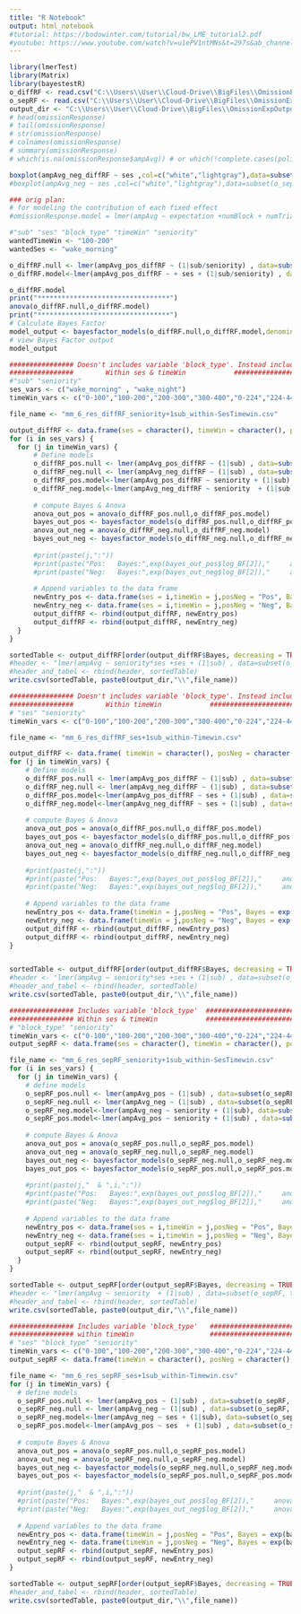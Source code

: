 ```yaml
---
title: "R Notebook"
output: html_notebook
#tutorial: https://bodowinter.com/tutorial/bw_LME_tutorial2.pdf
#youtube: https://www.youtube.com/watch?v=u1ePV1ntMNs&t=297s&ab_channel=LiquidBrainBioinformatics
---
```


```r
library(lmerTest)
library(Matrix)
library(bayestestR)
o_diffRF <- read.csv("C:\\Users\\User\\Cloud-Drive\\BigFiles\\OmissionExpOutput\\mix_modeling\\mm_6_sub-ses-posnegClust-senior10-manyTimeWin_diffRF.csv")
o_sepRF <- read.csv("C:\\Users\\User\\Cloud-Drive\\BigFiles\\OmissionExpOutput\\mix_modeling\\mm_6_sub-OrOf-ses-posnegClust-senior10-manyTimeWin.csv")
output_dir <- "C:\\Users\\User\\Cloud-Drive\\BigFiles\\OmissionExpOutput\\mix_modeling"
# head(omissionResponse)
# tail(omissionResponse)
# str(omissionResponse)
# colnames(omissionResponse)
# summary(omissionResponse)
# which(is.na(omissionResponse$ampAvg)) # or which(!complete.cases(politeness))

```

```r
boxplot(ampAvg_neg_diffRF ~ ses ,col=c("white","lightgray"),data=subset(o_diffRF, timeWin == "400-444")) # what are the dots? 
#boxplot(ampAvg_neg ~ ses ,col=c("white","lightgray"),data=subset(o_sepRF)) # what are the dots? 
```


```r
### orig plan: 
# for modeling the contribution of each fixed effect
#omissionResponse.model = lmer(ampAvg ~ expectation +numBlock + numTrial +(1|sub),data=omissionData)
```

```r
#"sub" "ses" "block_type" "timeWin" "seniority" 
wantedTimeWin <- "100-200" 
wantedSes <- "wake_morning" 

o_diffRF.null <- lmer(ampAvg_pos_diffRF ~ (1|sub/seniority) , data=subset(o_diffRF, timeWin == wantedTimeWin), REML=FALSE)
o_diffRF.model<-lmer(ampAvg_pos_diffRF ~ + ses + (1|sub/seniority) , data=subset(o_diffRF, timeWin == wantedTimeWin), REML=FALSE)

o_diffRF.model
print("*********************************")
anova(o_diffRF.null,o_diffRF.model)
print("*********************************")
# Calculate Bayes Factor
model_output <- bayesfactor_models(o_diffRF.null,o_diffRF.model,denominator=o_diffRF.null) 
# view Bayes Factor output
model_output
```

```r
################ Doesn't includes variable 'block_type'. Instead includes difference between fixed-rand ##############
################        Within ses & timeWin            #######################
#"sub" "seniority" 
ses_vars <- c("wake_morning" , "wake_night")
timeWin_vars <- c("0-100","100-200","200-300","300-400","0-224","224-444","0-48","48-100","100-148","148-200","200-248","248-300","300-348","348-400","400-444")

file_name <- "mm_6_res_diffRF_seniority+1sub_within-SesTimewin.csv"

output_diffRF <- data.frame(ses = character(), timeWin = character(), posNeg = character(), Bayes = numeric(), anovaPval = numeric())
for (i in ses_vars) {
  for (j in timeWin_vars) {
      # Define models
      o_diffRF_pos.null <- lmer(ampAvg_pos_diffRF ~ (1|sub) , data=subset(o_diffRF, timeWin == j & ses==i), REML=FALSE)
      o_diffRF_neg.null <- lmer(ampAvg_neg_diffRF ~ (1|sub) , data=subset(o_diffRF, timeWin == j & ses==i), REML=FALSE)
      o_diffRF_pos.model<-lmer(ampAvg_pos_diffRF ~ seniority + (1|sub) , data=subset(o_diffRF, timeWin == j & ses==i), REML=FALSE)
      o_diffRF_neg.model<-lmer(ampAvg_neg_diffRF ~ seniority  + (1|sub) , data=subset(o_diffRF, timeWin == j & ses==i), REML=FALSE)
      
      # compute Bayes & Anova
      anova_out_pos = anova(o_diffRF_pos.null,o_diffRF_pos.model)
      bayes_out_pos <- bayesfactor_models(o_diffRF_pos.null,o_diffRF_pos.model,denominator=o_diffRF_pos.null) 
      anova_out_neg = anova(o_diffRF_neg.null,o_diffRF_neg.model)
      bayes_out_neg <- bayesfactor_models(o_diffRF_neg.null,o_diffRF_neg.model,denominator=o_diffRF_neg.null) 
    
      #print(paste(j,":"))
      #print(paste("Pos:   Bayes:",exp(bayes_out_pos$log_BF[2]),"     anova Pval: ",anova_out_pos$"Pr(>Chisq)"[2]))
      #print(paste("Neg:   Bayes:",exp(bayes_out_neg$log_BF[2]),"     anova Pval: ",anova_out_neg$"Pr(>Chisq)"[2]))
      
      # Append variables to the data frame
      newEntry_pos <- data.frame(ses = i,timeWin = j,posNeg = "Pos", Bayes = exp(bayes_out_pos$log_BF[2]), anovaPval = anova_out_pos$"Pr(>Chisq)"[2])
      newEntry_neg <- data.frame(ses = i,timeWin = j,posNeg = "Neg", Bayes = exp(bayes_out_neg$log_BF[2]), anovaPval = anova_out_neg$"Pr(>Chisq)"[2])
      output_diffRF <- rbind(output_diffRF, newEntry_pos)
      output_diffRF <- rbind(output_diffRF, newEntry_neg)
  }
}

sortedTable <- output_diffRF[order(output_diffRF$Bayes, decreasing = TRUE), ]
#header <- "lmer(ampAvg ~ seniority*ses +ses + (1|sub) , data=subset(o_diffRF, timeWin == j & ses==i)"
#header_and_tabel <- rbind(header, sortedTable)
write.csv(sortedTable, paste0(output_dir,"\\",file_name))

```

```r
################ Doesn't includes variable 'block_type'. Instead includes difference between fixed-rand ##############
################        Within timeWin            #######################
# "ses" "seniority" 
timeWin_vars <- c("0-100","100-200","200-300","300-400","0-224","224-444","0-48","48-100","100-148","148-200","200-248","248-300","300-348","348-400","400-444")

file_name <- "mm_6_res_diffRF_ses+1sub_within-Timewin.csv"

output_diffRF <- data.frame( timeWin = character(), posNeg = character(), Bayes = numeric(), anovaPval = numeric())
for (j in timeWin_vars) {
    # Define models
    o_diffRF_pos.null <- lmer(ampAvg_pos_diffRF ~ (1|sub) , data=subset(o_diffRF, timeWin == j), REML=FALSE)
    o_diffRF_neg.null <- lmer(ampAvg_neg_diffRF ~ (1|sub) , data=subset(o_diffRF, timeWin == j), REML=FALSE)
    o_diffRF_pos.model<-lmer(ampAvg_pos_diffRF ~ ses + (1|sub) , data=subset(o_diffRF, timeWin == j), REML=FALSE)
    o_diffRF_neg.model<-lmer(ampAvg_neg_diffRF ~ ses + (1|sub) , data=subset(o_diffRF, timeWin == j), REML=FALSE)
    
    # compute Bayes & Anova
    anova_out_pos = anova(o_diffRF_pos.null,o_diffRF_pos.model)
    bayes_out_pos <- bayesfactor_models(o_diffRF_pos.null,o_diffRF_pos.model,denominator=o_diffRF_pos.null) 
    anova_out_neg = anova(o_diffRF_neg.null,o_diffRF_neg.model)
    bayes_out_neg <- bayesfactor_models(o_diffRF_neg.null,o_diffRF_neg.model,denominator=o_diffRF_neg.null) 
  
    #print(paste(j,":"))
    #print(paste("Pos:   Bayes:",exp(bayes_out_pos$log_BF[2]),"     anova Pval: ",anova_out_pos$"Pr(>Chisq)"[2]))
    #print(paste("Neg:   Bayes:",exp(bayes_out_neg$log_BF[2]),"     anova Pval: ",anova_out_neg$"Pr(>Chisq)"[2]))
    
    # Append variables to the data frame
    newEntry_pos <- data.frame(timeWin = j,posNeg = "Pos", Bayes = exp(bayes_out_pos$log_BF[2]), anovaPval = anova_out_pos$"Pr(>Chisq)"[2])
    newEntry_neg <- data.frame(timeWin = j,posNeg = "Neg", Bayes = exp(bayes_out_neg$log_BF[2]), anovaPval = anova_out_neg$"Pr(>Chisq)"[2])
    output_diffRF <- rbind(output_diffRF, newEntry_pos)
    output_diffRF <- rbind(output_diffRF, newEntry_neg)
}


sortedTable <- output_diffRF[order(output_diffRF$Bayes, decreasing = TRUE), ]
#header <- "lmer(ampAvg ~ seniority*ses +ses + (1|sub) , data=subset(o_diffRF, timeWin == j & ses==i)"
#header_and_tabel <- rbind(header, sortedTable)
write.csv(sortedTable, paste0(output_dir,"\\",file_name))

```

```r
################ Includes variable 'block_type'  #######################
################ Within ses & timeWin            #######################
# "block_type" "seniority" 
timeWin_vars <- c("0-100","100-200","200-300","300-400","0-224","224-444","0-48","48-100","100-148","148-200","200-248","248-300","300-348","348-400","400-444")
output_sepRF <- data.frame(ses = character(), timeWin = character(), posNeg = character(), Bayes = numeric(), anovaPval = numeric())

file_name <- "mm_6_res_sepRF_seniority+1sub_within-SesTimewin.csv"
for (i in ses_vars) {
  for (j in timeWin_vars) {
    # define models
    o_sepRF_pos.null <- lmer(ampAvg_pos ~ (1|sub) , data=subset(o_sepRF, timeWin == j & ses==i), REML=FALSE)
    o_sepRF_neg.null <- lmer(ampAvg_neg ~ (1|sub) , data=subset(o_sepRF, timeWin == j & ses==i), REML=FALSE)
    o_sepRF_neg.model<-lmer(ampAvg_neg ~ seniority + (1|sub), data=subset(o_sepRF, timeWin == j & ses==i), REML=FALSE)
    o_sepRF_pos.model<-lmer(ampAvg_pos ~ seniority + (1|sub) , data=subset(o_sepRF, timeWin == j & ses==i), REML=FALSE)
    
    # compute Bayes & Anova
    anova_out_pos = anova(o_sepRF_pos.null,o_sepRF_pos.model)
    anova_out_neg = anova(o_sepRF_neg.null,o_sepRF_neg.model)
    bayes_out_neg <- bayesfactor_models(o_sepRF_neg.null,o_sepRF_neg.model,denominator=o_sepRF_neg.null) 
    bayes_out_pos <- bayesfactor_models(o_sepRF_pos.null,o_sepRF_pos.model,denominator=o_sepRF_pos.null)
    
    #print(paste(j,"  & ",i,":"))
    #print(paste("Pos:   Bayes:",exp(bayes_out_pos$log_BF[2]),"     anova Pval: ",anova_out_pos$"Pr(>Chisq)"[2]))
    #print(paste("Neg:   Bayes:",exp(bayes_out_neg$log_BF[2]),"     anova Pval: ",anova_out_neg$"Pr(>Chisq)"[2]))
    
    # Append variables to the data frame
    newEntry_pos <- data.frame(ses = i,timeWin = j,posNeg = "Pos", Bayes = exp(bayes_out_pos$log_BF[2]), anovaPval = anova_out_pos$"Pr(>Chisq)"[2])
    newEntry_neg <- data.frame(ses = i,timeWin = j,posNeg = "Neg", Bayes = exp(bayes_out_neg$log_BF[2]), anovaPval = anova_out_neg$"Pr(>Chisq)"[2])
    output_sepRF <- rbind(output_sepRF, newEntry_pos)
    output_sepRF <- rbind(output_sepRF, newEntry_neg)
  }
}

sortedTable <- output_sepRF[order(output_sepRF$Bayes, decreasing = TRUE), ]
#header <- "lmer(ampAvg ~ seniority  + (1|sub) , data=subset(o_sepRF, timeWin == j & ses==i)"
#header_and_tabel <- rbind(header, sortedTable)
write.csv(sortedTable, paste0(output_dir,"\\",file_name))

```
```r
################ Includes variable 'block_type'   #######################
################ within timeWin                   #######################
# "ses" "block_type" "seniority" 
timeWin_vars <- c("0-100","100-200","200-300","300-400","0-224","224-444","0-48","48-100","100-148","148-200","200-248","248-300","300-348","348-400","400-444")
output_sepRF <- data.frame(timeWin = character(), posNeg = character(), Bayes = numeric(), anovaPval = numeric())

file_name <- "mm_6_res_sepRF_ses+1sub_within-Timewin.csv"
for (j in timeWin_vars) {
  # define models
  o_sepRF_pos.null <- lmer(ampAvg_pos ~ (1|sub) , data=subset(o_sepRF, timeWin == j ), REML=FALSE)
  o_sepRF_neg.null <- lmer(ampAvg_neg ~ (1|sub) , data=subset(o_sepRF, timeWin == j ), REML=FALSE)
  o_sepRF_neg.model<-lmer(ampAvg_neg ~ ses + (1|sub), data=subset(o_sepRF, timeWin == j), REML=FALSE)
  o_sepRF_pos.model<-lmer(ampAvg_pos ~ ses  + (1|sub) , data=subset(o_sepRF, timeWin == j), REML=FALSE)
  
  # compute Bayes & Anova
  anova_out_pos = anova(o_sepRF_pos.null,o_sepRF_pos.model)
  anova_out_neg = anova(o_sepRF_neg.null,o_sepRF_neg.model)
  bayes_out_neg <- bayesfactor_models(o_sepRF_neg.null,o_sepRF_neg.model,denominator=o_sepRF_neg.null) 
  bayes_out_pos <- bayesfactor_models(o_sepRF_pos.null,o_sepRF_pos.model,denominator=o_sepRF_pos.null)
  
  #print(paste(j,"  & ",i,":"))
  #print(paste("Pos:   Bayes:",exp(bayes_out_pos$log_BF[2]),"     anova Pval: ",anova_out_pos$"Pr(>Chisq)"[2]))
  #print(paste("Neg:   Bayes:",exp(bayes_out_neg$log_BF[2]),"     anova Pval: ",anova_out_neg$"Pr(>Chisq)"[2]))
  
  # Append variables to the data frame
  newEntry_pos <- data.frame(timeWin = j,posNeg = "Pos", Bayes = exp(bayes_out_pos$log_BF[2]), anovaPval = anova_out_pos$"Pr(>Chisq)"[2])
  newEntry_neg <- data.frame(timeWin = j,posNeg = "Neg", Bayes = exp(bayes_out_neg$log_BF[2]), anovaPval = anova_out_neg$"Pr(>Chisq)"[2])
  output_sepRF <- rbind(output_sepRF, newEntry_pos)
  output_sepRF <- rbind(output_sepRF, newEntry_neg)
}

sortedTable <- output_sepRF[order(output_sepRF$Bayes, decreasing = TRUE), ]
#header_and_tabel <- rbind(header, sortedTable)
write.csv(sortedTable, paste0(output_dir,"\\",file_name))

```



